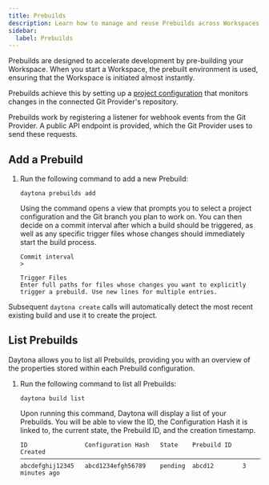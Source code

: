 ```yaml
---
title: Prebuilds
description: Learn how to manage and reuse Prebuilds across Workspaces.
sidebar:
  label: Prebuilds
---
```


Prebuilds are designed to accelerate development by pre-building your Workspace. When you start a Workspace, the prebuilt environment is used, ensuring that the Workspace is initiated almost instantly.

Prebuilds achieve this by setting up a [project configuration](/usage/projects#project-configuration) that monitors changes in the connected Git Provider's repository.

Prebuilds work by registering a listener for webhook events from the Git Provider. A public API endpoint is provided, which the Git Provider uses to send these requests.

## Add a Prebuild

1. Run the following command to add a new Prebuild:

   ```shell
   daytona prebuilds add
   ```

   Using the command opens a view that prompts you to select a project configuration and the Git branch you plan to work on. You can then decide on a commit interval after which a build should be triggered, as well as any specific trigger files whose changes should immediately start the build process.

   ```text
   Commit interval
   >
   ```

   ```text
   Trigger Files
   Enter full paths for files whose changes you want to explicitly trigger a prebuild. Use new lines for multiple entries.
   ```

Subsequent `daytona create` calls will automatically detect the most recent existing build and use it to create the project.

## List Prebuilds

Daytona allows you to list all Prebuilds, providing you with an overview of the properties stored within each Prebuild configuration.

1. Run the following command to list all Prebuilds:

   ```shell
   daytona build list
   ```

   Upon running this command, Daytona will display a list of your Prebuilds. You will be able to view the ID, the Configuration Hash it is linked to, the current state, the Prebuild ID, and the creation timestamp.

      ```text
      ID                Configuration Hash   State    Prebuild ID   Created
      ───────────────────────────────────────────────────────────────────────────
      abcdefghij12345   abcd1234efgh56789    pending  abcd12        3 minutes ago
   ```
